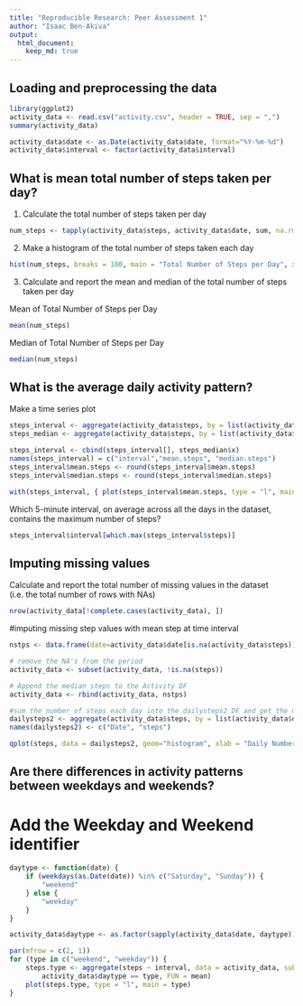 ```yaml
---
title: "Reproducible Research: Peer Assessment 1"
author: "Isaac Ben-Akiva"
output: 
  html_document:
    keep_md: true
---
```



## Loading and preprocessing the data

```r
library(ggplot2)
activity_data <- read.csv("activity.csv", header = TRUE, sep = ",")
summary(activity_data)

activity_data$date <- as.Date(activity_data$date, format="%Y-%m-%d")
activity_data$interval <- factor(activity_data$interval)
```

## What is mean total number of steps taken per day?

1. Calculate the total number of steps taken per day
```r
num_steps <- tapply(activity_data$steps, activity_data$date, sum, na.rm = TRUE)
```

2. Make a histogram of the total number of steps taken each day
```r
hist(num_steps, breaks = 100, main = "Total Number of Steps per Day", xlab = 'Total Number of Steps', col = 'blue')
```

3. Calculate and report the mean and median of the total number of steps taken per day

Mean of Total Number of Steps per Day

```r
mean(num_steps)
```

Median of Total Number of Steps per Day

```r
median(num_steps)
```


## What is the average daily activity pattern?

Make a time series plot

```r
steps_interval <- aggregate(activity_data$steps, by = list(activity_data$interval), mean, na.rm=TRUE)
steps_median <- aggregate(activity_data$steps, by = list(activity_data$interval), median, na.rm=TRUE)

steps_interval <- cbind(steps_interval[], steps_median$x)
names(steps_interval) = c("interval","mean.steps", "median.steps")
steps_interval$mean.steps <- round(steps_interval$mean.steps)
steps_interval$median.steps <- round(steps_interval$median.steps)

with(steps_interval, { plot(steps_interval$mean.steps, type = "l", main="Time-Series of Average Steps/Interval", xlab="5 minute Interval", ylab="Average Steps across all Days")})
```

Which 5-minute interval, on average across all the days in the dataset, contains the maximum number of steps?
```r
steps_interval$interval[which.max(steps_interval$steps)]
```

## Imputing missing values

Calculate and report the total number of missing values in the dataset (i.e. the total number of rows with NAs)

```r
nrow(activity_data[!complete.cases(activity_data), ])
```

#imputing missing step values with mean step at time interval
```r
nstps <- data.frame(date=activity_data$date[is.na(activity_data$steps)], interval = activity_data$interval[is.na(activity_data$steps)], steps=steps_interval[match(steps_interval$interval, activity_data$interval[is.na(activity_data$steps)]),3])

# remove the NA's from the period
activity_data <- subset(activity_data, !is.na(steps))

# Append the median steps to the Activity DF
activity_data <- rbind(activity_data, nstps)

#sum the number of steps each day into the dailysteps2 DF and get the mean and median 
dailysteps2 <- aggregate(activity_data$steps, by = list(activity_data$date), sum, na.rm=TRUE)
names(dailysteps2) <- c("Date", "steps")

qplot(steps, data = dailysteps2, geom="histogram", xlab = "Daily Number of Steps", binwidth = 300)
```

## Are there differences in activity patterns between weekdays and weekends?

# Add the Weekday and Weekend identifier

```r
daytype <- function(date) {
    if (weekdays(as.Date(date)) %in% c("Saturday", "Sunday")) {
        "weekend"
    } else {
        "weekday"
    }
}

activity_data$daytype <- as.factor(sapply(activity_data$date, daytype))

par(mfrow = c(2, 1))
for (type in c("weekend", "weekday")) {
    steps.type <- aggregate(steps ~ interval, data = activity_data, subset = 
        activity_data$daytype == type, FUN = mean)
    plot(steps.type, type = "l", main = type)
}
```